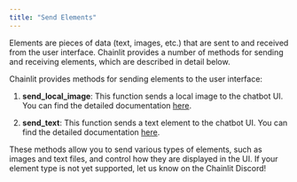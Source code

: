 ```yaml
---
title: "Send Elements"
---
```


Elements are pieces of data (text, images, etc.) that are sent to and received from the user interface. Chainlit provides a number of methods for sending and receiving elements, which are described in detail below.

Chainlit provides methods for sending elements to the user interface:

1. **send_local_image**: This function sends a local image to the chatbot UI. You can find the detailed documentation [here](/api-reference/send-local-image).

2. **send_text**: This function sends a text element to the chatbot UI. You can find the detailed documentation [here](/api-reference/send-text).

These methods allow you to send various types of elements, such as images and text files, and control how they are displayed in the UI.
If your element type is not yet supported, let us know on the Chainlit Discord!
